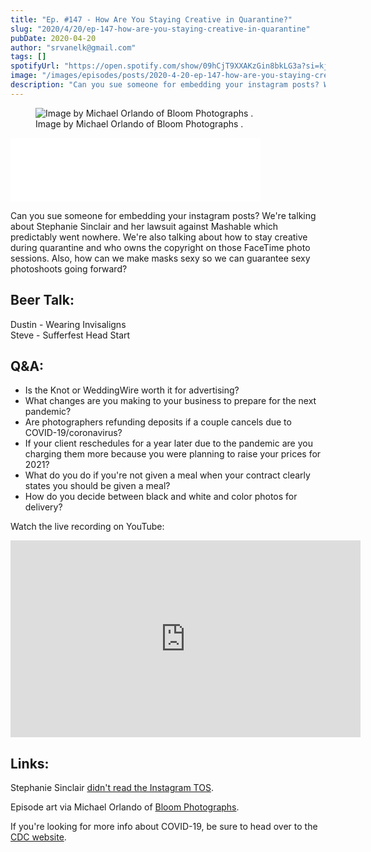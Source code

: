 ```yaml
---
title: "Ep. #147 - How Are You Staying Creative in Quarantine?"
slug: "2020/4/20/ep-147-how-are-you-staying-creative-in-quarantine"
pubDate: 2020-04-20
author: "srvanelk@gmail.com"
tags: []
spotifyUrl: "https://open.spotify.com/show/09hCjT9XXAKzGin8bkLG3a?si=kjRZvQ1JTb6Ov3HVzSSlWA"
image: "/images/episodes/posts/2020-4-20-ep-147-how-are-you-staying-creative-in-quarantine/Michael+Orlando+-+1.webp"
description: "Can you sue someone for embedding your instagram posts? We're talking about Stephanie Sinclair and her lawsuit against Mashable which predictably went nowhere. We're also talking about how to stay creative during quarantine and who owns the copyright on those FaceTime photo sessions. Also, how can we make masks sexy so we can guarantee sexy photoshoots going forward?"
---
```


<figure>
  <img src="/images/episodes/posts/2020-4-20-ep-147-how-are-you-staying-creative-in-quarantine/Michael+Orlando+-+1.webp" alt=" Image by Michael Orlando of  Bloom Photographs . " />
  <figcaption>Image by Michael Orlando of  Bloom Photographs .</figcaption>
</figure>
<iframe class="embedly-embed" src="//cdn.embedly.com/widgets/media.html?src=https%3A%2F%2Fanchor.fm%2Fweddingphotohangover%2Fembed%2Fepisodes%2FEp--147---How-Are-You-Staying-Creative-in-Quarantine-ed1m6h&display_name=Anchor+FM+Inc.&url=https%3A%2F%2Fanchor.fm%2Fweddingphotohangover%2Fepisodes%2FEp--147---How-Are-You-Staying-Creative-in-Quarantine-ed1m6h&image=https%3A%2F%2Fd3t3ozftmdmh3i.cloudfront.net%2Fproduction%2Fpodcast_uploaded_episode400%2F805714%2F805714-1587414483884-fc932d2a88c22.jpg&key=61d05c9d54e8455ea7a9677c366be814&type=text%2Fhtml&schema=anchor&wmode=opaque" width="400" height="102" scrolling="no" title="Anchor FM Inc. embed" frameborder="0" allow="autoplay; fullscreen" allowfullscreen="true"></iframe>

Can you sue someone for embedding your instagram posts? We're talking about Stephanie Sinclair and her lawsuit against Mashable which predictably went nowhere. We're also talking about how to stay creative during quarantine and who owns the copyright on those FaceTime photo sessions. Also, how can we make masks sexy so we can guarantee sexy photoshoots going forward?

## Beer Talk:  
Dustin - Wearing Invisaligns  
Steve - Sufferfest Head Start

## Q&A:
- Is the Knot or WeddingWire worth it for advertising?
- What changes are you making to your business to prepare for the next pandemic?
- Are photographers refunding deposits if a couple cancels due to COVID-19/coronavirus? 
- If your client reschedules for a year later due to the pandemic are you charging them more because you were planning to raise your prices for 2021?  
- What do you do if you're not given a meal when your contract clearly states you should be given a meal?  
- How do you decide between black and white and color photos for delivery?

Watch the live recording on YouTube:
<iframe width="560" height="315" src="https://www.youtube.com/embed/U6YKD5dOiJk" frameborder="0" allow="autoplay; encrypted-media" allowfullscreen></iframe>

## Links:  
Stephanie Sinclair [didn't read the Instagram TOS](https://www.theverge.com/2020/4/14/21221078/stephanie-sinclair-mashable-instagram-embed-copyright-lawsuit-dismissed).

Episode art via Michael Orlando of [Bloom Photographs](https://www.bloomphotographs.com/).

If you're looking for more info about COVID-19, be sure to head over to the [CDC website](https://www.cdc.gov/coronavirus/2019-ncov/index.html).
